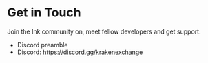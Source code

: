 # Get in Touch

Join the Ink community on, meet fellow developers and get support:

- Discord preamble
- Discord: https://discord.gg/krakenexchange

